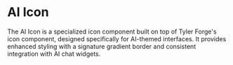 
<Meta of={AiIconStories} />

# AI Icon

The AI Icon is a specialized icon component built on top of Tyler Forge's icon component, designed specifically for AI-themed interfaces. It provides enhanced styling with a signature gradient border and consistent integration with AI chat widgets.

<Canvas of={AiIconStories.Demo} />

